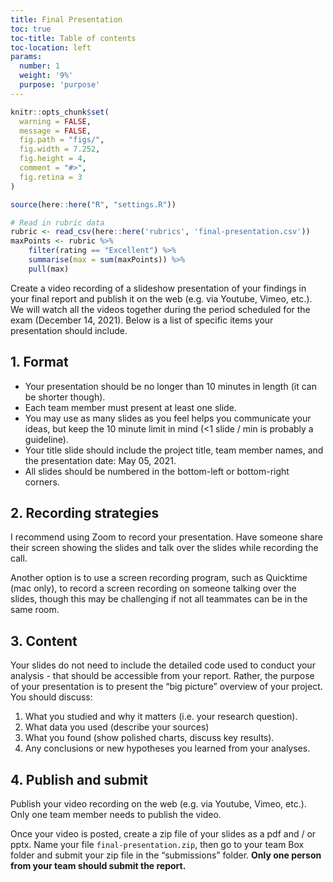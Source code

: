```yaml
---
title: Final Presentation
toc: true
toc-title: Table of contents
toc-location: left
params:
  number: 1
  weight: '9%'
  purpose: 'purpose'
---
```


```r
knitr::opts_chunk$set(
  warning = FALSE,
  message = FALSE,
  fig.path = "figs/",
  fig.width = 7.252,
  fig.height = 4,
  comment = "#>",
  fig.retina = 3
)

source(here::here("R", "settings.R"))

# Read in rubric data
rubric <- read_csv(here::here('rubrics', 'final-presentation.csv'))
maxPoints <- rubric %>%
    filter(rating == "Excellent") %>%
    summarise(max = sum(maxPoints)) %>%
    pull(max)
```

Create a video recording of a slideshow presentation of your findings in your final report and publish it on the web (e.g. via Youtube, Vimeo, etc.). We will watch all the videos together during the period scheduled for the exam (December 14, 2021). Below is a list of specific items your presentation should include.

## 1. Format

- Your presentation should be no longer than 10 minutes in length (it can be shorter though).
- Each team member must present at least one slide.
- You may use as many slides as you feel helps you communicate your ideas, but keep the 10 minute limit in mind (<1 slide / min is probably a guideline).
- Your title slide should include the project title, team member names, and the presentation date: May 05, 2021.
- All slides should be numbered in the bottom-left or bottom-right corners.

## 2. Recording strategies

I recommend using Zoom to record your presentation. Have someone share their screen showing the slides and talk over the slides while recording the call.

Another option is to use a screen recording program, such as Quicktime (mac only), to record a screen recording on someone talking over the slides, though this may be challenging if not all teammates can be in the same room.

## 3. Content

Your slides do not need to include the detailed code used to conduct your analysis - that should be accessible from your report. Rather, the purpose of your presentation is to present the "big picture" overview of your project. You should discuss:

1. What you studied and why it matters (i.e. your research question).
2. What data you used (describe your sources)
3. What you found (show polished charts, discuss key results).
4. Any conclusions or new hypotheses you learned from your analyses.

## 4. Publish and submit

Publish your video recording on the web (e.g. via Youtube, Vimeo, etc.). Only one team member needs to publish the video.

Once your video is posted, create a zip file of your slides as a pdf and / or pptx. Name your file `final-presentation.zip`, then go to your team Box folder and submit your zip file in the "submissions" folder. **Only one person from your team should submit the report.**
